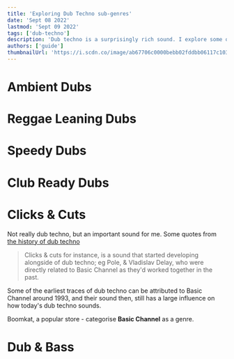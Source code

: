 ```yaml
---
title: 'Exploring Dub Techno sub-genres'
date: 'Sept 08 2022'
lastmod: 'Sept 09 2022'
tags: ['dub-techno']
description: 'Dub techno is a surprisingly rich sound. I explore some of the schools of thought I enjoy'
authors: ['guide']
thumbnailUrl: 'https://i.scdn.co/image/ab67706c0000bebb02fddbb06117c103b234762d'
---
```


# Ambient Dubs

# Reggae Leaning Dubs

# Speedy Dubs

# Club Ready Dubs

# Clicks & Cuts
Not really dub techno, but an important sound for me. Some quotes from [the history of dub techno](/curated/dub-history)

> Clicks & cuts for instance, is a sound that started developing alongside of dub techno; eg Pole, & Vladislav Delay, who were directly related to Basic Channel as they'd worked together in the past.

Some of the earliest traces of dub techno can be attributed to Basic Channel around 1993, and their sound then, still has a large influence on how today's dub techno sounds.

Boomkat, a popular store - categorise **Basic Channel** as a genre.

# Dub & Bass
